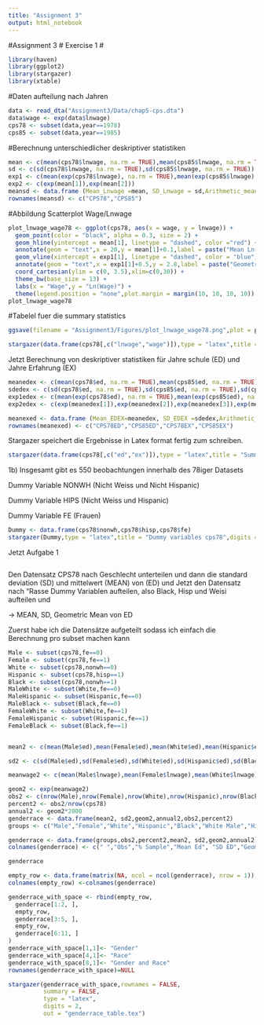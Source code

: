 ```yaml
---
title: "Assignment 3"
output: html_notebook
---
```


#Assignment 3 \# Exercise 1 \#

```r
library(haven)
library(ggplot2)
library(stargazer)
library(xtable)


```

#Daten aufteilung nach Jahren

```r
data <- read_dta("Assignment3/Data/chap5-cps.dta")
data$wage <- exp(data$lnwage)
cps78 <- subset(data,year==1978)
cps85 <- subset(data,year==1985)
```

#Berechnung unterschiedlicher deskriptiver statistiken

```r
mean <- c(mean(cps78$lnwage, na.rm = TRUE),mean(cps85$lnwage, na.rm = TRUE))
sd <- c(sd(cps78$lnwage, na.rm = TRUE),sd(cps85$lnwage, na.rm = TRUE))
exp1 <- c(mean(exp(cps78$lnwage), na.rm = TRUE),mean(exp(cps85$lnwage), na.rm = TRUE))
exp2 <- c(exp(mean[1]),exp(mean[2]))
meansd <- data.frame (Mean_Lnwage =mean, SD_Lnwage = sd,Arithmetic_mean=exp1,Geometric_mean=exp2)
rownames(meansd) <- c("CPS78","CPS85")
```

#Abbildung Scatterplot Wage/Lnwage

```r
plot_lnwage_wage78 <- ggplot(cps78, aes(x = wage, y = lnwage)) +
  geom_point(color = "black", alpha = 0.3, size = 2) +
  geom_hline(yintercept = mean[1], linetype = "dashed", color ="red") +
  annotate(geom = "text",x = 20,y = mean[1]+0.1,label = paste("Mean Ln(Wage)=",round(mean[1],2)),color = "red")+
  geom_vline(xintercept = exp1[1], linetype = "dashed", color = "blue") +
  annotate(geom = "text",x = exp1[1]+0.5,y = 2.8,label = paste("Geometric mean=",round(exp1[1],2)),color = "blue",angle = 90)+
  coord_cartesian(ylim = c(0, 3.5),xlim=c(0,30)) +
  theme_bw(base_size = 13) +
  labs(x = "Wage",y = "Ln(Wage)") +
  theme(legend.position = "none",plot.margin = margin(10, 10, 10, 10))
plot_lnwage_wage78
```

#Tabelel fuer die summary statistics

```r
ggsave(filename = "Assignment3/Figures/plot_lnwage_wage78.png",plot = plot_lnwage_wage78,width = 7,height = 4.5,units = "in",dpi = 300)

stargazer(data.frame(cps78[,c("lnwage","wage")]),type = "latex",title = "Summary Statistics cps78",digits = 2,out = "Assignment3/Tables/summary_cps78.tex")
```

Jetzt Berechnung von deskriptiver statistiken für Jahre schule (ED) und Jahre Erfahrung (EX)

```r
meanedex <- c(mean(cps78$ed, na.rm = TRUE),mean(cps85$ed, na.rm = TRUE),mean(cps78$ex, na.rm = TRUE),mean(cps85$ex, na.rm = TRUE))
sdedex <- c(sd(cps78$ed, na.rm = TRUE),sd(cps85$ed, na.rm = TRUE),sd(cps78$ex, na.rm = TRUE),sd(cps85$ex, na.rm = TRUE))
exp1edex <- c(mean(exp(cps78$ed), na.rm = TRUE),mean(exp(cps85$ed), na.rm = TRUE),mean(exp(cps78$ex), na.rm = TRUE),mean(exp(cps85$ex), na.rm = TRUE))
exp2edex <- c(exp(meanedex[1]),exp(meanedex[2]),exp(meanedex[3]),exp(meanedex[4]))

meanexed <- data.frame (Mean_EDEX=meanedex, SD_EDEX =sdedex,Arithmetic_mean_EDEX=exp1edex,Geometric_mean_EDEX=exp2edex)
rownames(meanexed) <- c("CPS78ED","CPS85ED","CPS78EX","CPS85EX")
```

Stargazer speichert die Ergebnisse in Latex format fertig zum schreiben.

```r
stargazer(data.frame(cps78[,c("ed","ex")]),type = "latex",title = "Summary Statistics cps78",digits = 2,out = "Assignment3/Tables/summary_cps78edex.tex")  
```

1b) Insgesamt gibt es 550 beobachtungen innerhalb des 78iger Datasets

Dummy Variable NONWH (Nicht Weiss und Nicht Hispanic)

Dummy Variable HIPS (Nicht Weiss und Hispanic)

Dummy Variable FE (Frauen)

```r
Dummy <- data.frame(cps78$nonwh,cps78$hisp,cps78$fe)
stargazer(Dummy,type = "latex",title = "Dummy variables cps78",digits = 2,out = "Assignment3/Tables/summary_dummy.tex")  
```

Jetzt Aufgabe 1

```r

```

Den Datensatz CPS78 nach Geschlecht unterteilen und dann die standard deviation (SD) und mittelwert (MEAN) von (ED) und Jetzt den Datensatz nach "Rasse Dummy Variablen aufteilen, also Black, Hisp und Weisi aufteilen und

-\> MEAN, SD, Geometric Mean von ED

Zuerst habe ich die Datensätze aufgeteilt sodass ich einfach die Berechnung pro subset machen kann

```r
Male <- subset(cps78,fe==0)
Female <- subset(cps78,fe==1)
White <- subset(cps78,nonwh==0)
Hispanic <- subset(cps78,hisp==1)
Black <- subset(cps78,nonwh==1)
MaleWhite <- subset(White,fe==0)
MaleHispanic <- subset(Hispanic,fe==0)
MaleBlack <- subset(Black,fe==0)
FemaleWhite <- subset(White,fe==1)
FemaleHispanic <- subset(Hispanic,fe==1)
FemaleBlack <- subset(Black,fe==1)


mean2 <- c(mean(Male$ed),mean(Female$ed),mean(White$ed),mean(Hispanic$ed),mean(Black$ed),mean(MaleWhite$ed),mean(MaleHispanic$ed),mean(MaleBlack$ed),mean(FemaleWhite$ed),mean(FemaleHispanic$ed),mean(FemaleBlack$ed))

sd2 <- c(sd(Male$ed),sd(Female$ed),sd(White$ed),sd(Hispanic$ed),sd(Black$ed),sd(MaleWhite$ed),sd(MaleHispanic$ed),sd(MaleBlack$ed),sd(FemaleWhite$ed),sd(FemaleHispanic$ed),sd(FemaleBlack$ed))

meanwage2 <- c(mean(Male$lnwage),mean(Female$lnwage),mean(White$lnwage),mean(Hispanic$lnwage),mean(Black$lnwage),mean(MaleWhite$lnwage),mean(MaleHispanic$lnwage),mean(MaleBlack$lnwage),mean(FemaleWhite$lnwage),mean(FemaleHispanic$lnwage),mean(FemaleBlack$lnwage))

geom2 <- exp(meanwage2)
obs2 <- c(nrow(Male),nrow(Female),nrow(White),nrow(Hispanic),nrow(Black),nrow(MaleWhite),nrow(MaleHispanic),nrow(MaleBlack),nrow(FemaleWhite),nrow(FemaleHispanic),nrow(FemaleBlack))
percent2 <- obs2/nrow(cps78)
annual2 <- geom2*2000
genderrace <- data.frame(mean2, sd2,geom2,annual2,obs2,percent2)
groups <- c("Male","Female","White","Hispanic","Black","White Male","Hispanic Male","Black Male","White Female","Hispanic Female","Black Female")

genderrace <- data.frame(groups,obs2,percent2,mean2, sd2,geom2,annual2)
colnames(genderrace) <- c(" ","Obs","% Sample","Mean Ed", "SD ED","Geometric mean Wage","Annual Average Wage")

genderrace

```

```r
empty_row <- data.frame(matrix(NA, ncol = ncol(genderrace), nrow = 1))
colnames(empty_row) <-colnames(genderrace)

genderrace_with_space <- rbind(empty_row,
  genderrace[1:2, ],
  empty_row,
  genderrace[3:5, ],
  empty_row,
  genderrace[6:11, ]
)
genderrace_with_space[1,1]<- "Gender"
genderrace_with_space[4,1]<- "Race"
genderrace_with_space[8,1]<- "Gender and Race"
rownames(genderrace_with_space)=NULL

stargazer(genderrace_with_space,rownames = FALSE,
          summary = FALSE,
          type = "latex",
          digits = 2,
          out = "genderrace_table.tex")
```

```r

```

```r

```
